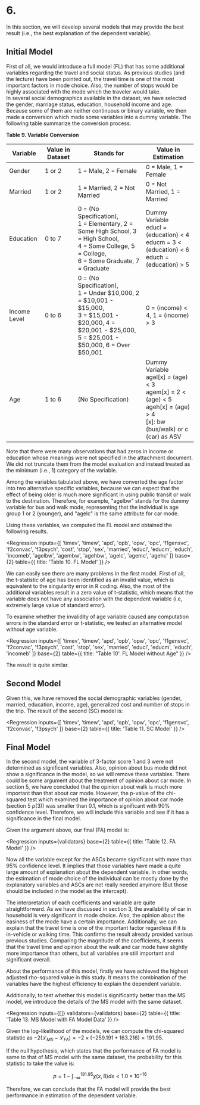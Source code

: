 
# 6.

In this section, we will develop several models that may provide the best result (i.e., the best explanation of the dependent variable).

## Initial Model

First of all, we would introduce a full model (FL) that has some additional variables regarding the travel and social status. As previous studies (and the lecture) have been pointed out, the travel time is one of the most important factors in mode choice. Also, the number of stops would be highly associated with the mode which the traveler would take.  
In several social demographics available in the dataset, we have selected the gender, marriage status, education, household income and age. Because some of them are neither continuous or binary variable, we then made a conversion which made some variables into a dummy variable. The following table summarize the conversion process.

<b>Table 9. Variable Conversion</b>

| Variable     | Value in Dataset | Stands for                                                                                                                                                                   | Value in Estimation                                                                                                                             |
| ------------ | ---------------- | ---------------------------------------------------------------------------------------------------------------------------------------------------------------------------- | ----------------------------------------------------------------------------------------------------------------------------------------------- |
| Gender       | 1 or 2           | 1 = Male, 2 = Female                                                                                                                                                         | 0 = Male, 1 = Female                                                                                                                            |
| Married      | 1 or 2           | 1 = Married, 2 = Not Married                                                                                                                                                 | 0 = Not Married, 1 = Married                                                                                                                    |
| Education    | 0 to 7           | 0 = (No Specification), <br /> 1 = Elementary, 2 = Some High School, 3 = High School, <br /> 4 = Some College, 5 = College,<br /> 6 = Some Graduate, 7 = Graduate            | Dummy Variable <br /> educl = (education) < 4 <br /> educm = 3 < (education) < 6 <br /> educh = (education) > 5                                 |
| Income Level | 0 to 6           | 0 = (No Specification), <br /> 1 = Under $10,000, 2 = $10,001 - $15,000, <br /> 3 = $15,001 - $20,000, 4 = $20,001 - $25,000, <br /> 5 = $25,001 - $50,000, 6 = Over $50,001 | 0 = (income) < 4, 1 = (income) > 3                                                                                                              |
| Age          | 1 to 6           | (No Specification)                                                                                                                                                           | Dummy Variable <br /> agel[x] = (age) < 3 <br /> agem[x] = 2 < (age) < 5 <br /> ageh[x] = (age) > 4 <br /> [x]: bw (bus/walk) or c (car) as ASV |

Note that there were many observations that had zeros in income or education whose meanings were not specified in the attachment document. We did not truncate them from the model evaluation and instead treated as the minimum (i.e., 1) category of the variable.

Among the variables tabulated above, we have converted the age factor into two alternative specific variables, because we can expect that the effect of being older is much more significant in using public transit or walk to the destination. Therefore, for example, "agelbw" stands for the dummy variable for bus and walk mode, representing that the individual is age group 1 or 2 (younger), and "agelc" is the same attribute for car mode.

Using these variables, we computed the FL model and obtained the following results.

<Regression
  inputs={[
    'timev',
    'timew',
    'apd',
    'opb',
    'opw',
    'opc',
    'f1gensvc',
    'f2convac',
    'f3psych',
    'cost',
    'stop',
    'sex',
    'married',
    'educl',
    'educm',
    'educh',
    'incomeb',
    'agelbw',
    'agembw',
    'agehbw',
    'agelc',
    'agemc',
    'agehc'
  ]}
  base={2}
  table={{ title: 'Table 10. FL Model' }}
/>

We can easily see there are many problems in the first model. First of all, the t-statistic of age has been identified as an invalid value, which is equivalent to the singularity error in R coding. Also, the most of the additional variables result in a zero value of t-statistic, which means that the variable does not have any association with the dependent variable (i.e, extremely large value of standard error).

To examine whether the invalidity of age variable caused any computation errors in the standard error or t-statistic, we tested an alternative model without age variable.

<Regression
  inputs={[
    'timev',
    'timew',
    'apd',
    'opb',
    'opw',
    'opc',
    'f1gensvc',
    'f2convac',
    'f3psych',
    'cost',
    'stop',
    'sex',
    'married',
    'educl',
    'educm',
    'educh',
    'incomeb'
  ]}
  base={2}
  table={{ title: "Table 10'. FL Model without Age" }}
/>

The result is quite similar.

## Second Model

Given this, we have removed the social demographic variables (gender, married, education, income, age), generalized cost and number of stops in the trip. The result of the second (SC) model is:

<Regression
  inputs={[
    'timev',
    'timew',
    'apd',
    'opb',
    'opw',
    'opc',
    'f1gensvc',
    'f2convac',
    'f3psych'
  ]}
  base={2}
  table={{ title: 'Table 11. SC Model' }}
/>

## Final Model

In the second model, the variable of 3-factor score 1 and 3 were not determined as significant variables. Also, opinion about bus mode did not show a significance in the model, so we will remove these variables. There could be some argument about the treatment of opinion about car mode. In section 5, we have concluded that the opinion about walk is much more important than that about car mode. However, the p-value of the chi-squared test which examined the importance of opinion about car mode (section 5 $p(3)$) was smaller than 0.1, which is significant with 90% confidence level. Therefore, we will include this variable and see if it has a significance in the final model.

Given the argument above, our final (FA) model is:


<Regression
  inputs={validators}
  base={2}
  table={{ title: 'Table 12. FA Model' }}
/>

Now all the variable except for the ASCs became significant with more than 95% confidence level. It implies that those variables have made a quite large amount of explanation about the dependent variable. In other words, the estimation of mode choice of the individual can be mostly done by the explanatory variables and ASCs are not really needed anymore (But those should be included in the model as the intercept).

The interpretation of each coefficients and variable are quite straightforward. As we have discussed in section 3, the availability of car in household is very significant in mode choice. Also, the opinion about the easiness of the mode have a certain importance. Additionally, we can explain that the travel time is one of the important factor regardless if it is in-vehicle or walking time. This confirms the result already provided various previous studies. Comparing the magnitude of the coefficients, it seems that the travel time and opinion about the walk and car mode have slightly more importance than others, but all variables are still important and significant overall.

About the performance of this model, firstly we have achieved the highest adjusted rho-squared value in this study. It means the combination of the variables have the highest efficiency to explain the dependent variable.

Additionally, to test whether this model is significantly better than the MS model, we introduce the details of the MS model with the same dataset.

<Regression
  inputs={[]}
  validators={validators}
  base={2}
  table={{ title: 'Table 13. MS Model with FA Model Data' }}
/>

Given the log-likelihood of the models, we can compute the chi-squared statistic as $-2(\mathcal{L}_{MS} - \mathcal{L}_{FA}) = -2 \times (-259.191 + 163.216) = 191.95$.

If the null hypothesis, which states that the performance of FA model is same to that of MS model with the same dataset, the probability for this statistic to take the value is:

<GetPVal x={191.95} k={8} />

$$
p = 1 - \int_{-\infty}^{191.95}\chi(x,8)dx < 1.0 \times 10^{-16}
$$

Therefore, we can conclude that the FA model will provide the best performance in estimation of the dependent variable.

